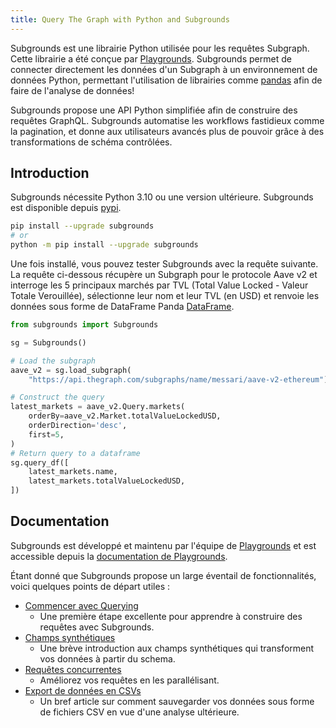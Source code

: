 ```yaml
---
title: Query The Graph with Python and Subgrounds
---
```


Subgrounds est une librairie Python utilisée pour les requêtes Subgraph. Cette librairie a été conçue par [Playgrounds](https://playgrounds.network/). Subgrounds permet de connecter directement les données d'un Subgraph à un environnement de données Python, permettant l'utilisation de librairies comme [pandas](https://pandas.pydata.org/) afin de faire de l'analyse de données!

Subgrounds propose une API Python simplifiée afin de construire des requêtes GraphQL. Subgrounds automatise les workflows fastidieux comme la pagination, et donne aux utilisateurs avancés plus de pouvoir grâce à des transformations de schéma contrôlées.

## Introduction

Subgrounds nécessite Python 3.10 ou une version ultérieure. Subgrounds est disponible depuis [pypi](https://pypi.org/project/subgrounds/).

```bash
pip install --upgrade subgrounds
# or
python -m pip install --upgrade subgrounds
```

Une fois installé, vous pouvez tester Subgrounds avec la requête suivante. La requête ci-dessous récupère un Subgraph pour le protocole Aave v2 et interroge les 5 principaux marchés par TVL (Total Value Locked - Valeur Totale Verouillée), sélectionne leur nom et leur TVL (en USD) et renvoie les données sous forme de DataFrame Panda [DataFrame](https://pandas.pydata.org/pandas-docs/dev/reference/api/pandas.DataFrame.html#pandas.DataFrame).

```python
from subgrounds import Subgrounds

sg = Subgrounds()

# Load the subgraph
aave_v2 = sg.load_subgraph(
    "https://api.thegraph.com/subgraphs/name/messari/aave-v2-ethereum")

# Construct the query
latest_markets = aave_v2.Query.markets(
    orderBy=aave_v2.Market.totalValueLockedUSD,
    orderDirection='desc',
    first=5,
)
# Return query to a dataframe
sg.query_df([
    latest_markets.name,
    latest_markets.totalValueLockedUSD,
])
```

## Documentation

Subgrounds est développé et maintenu par l'équipe de [Playgrounds](https://playgrounds.network/) et est accessible depuis la [documentation de Playgrounds](https://docs.playgrounds.network/subgrounds).

Étant donné que Subgrounds propose un large éventail de fonctionnalités, voici quelques points de départ utiles :

- [Commencer avec Querying](https://docs.playgrounds.network/subgrounds/getting_started/basics/)
  - Une première étape excellente pour apprendre à construire des requêtes avec Subgrounds.
- [Champs synthétiques](https://docs.playgrounds.network/subgrounds/getting_started/synthetic_fields/)
  - Une brève introduction aux champs synthétiques qui transforment vos données à partir du schema.
- [Requêtes concurrentes](https://docs.playgrounds.network/subgrounds/getting_started/async/)
  - Améliorez vos requêtes en les parallélisant.
- [Export de données en CSVs](https://docs.playgrounds.network/subgrounds/faq/exporting/)
  - Un bref article sur comment sauvegarder vos données sous forme de fichiers CSV en vue d'une analyse ultérieure.
